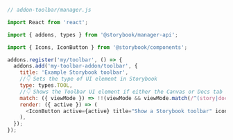 ```js
// addon-toolbar/manager.js

import React from 'react';

import { addons, types } from '@storybook/manager-api';

import { Icons, IconButton } from '@storybook/components';

addons.register('my/toolbar', () => {
  addons.add('my-toolbar-addon/toolbar', {
    title: 'Example Storybook toolbar',
    //👇 Sets the type of UI element in Storybook
    type: types.TOOL,
    //👇 Shows the Toolbar UI element if either the Canvas or Docs tab is active
    match: ({ viewMode }) => !!(viewMode && viewMode.match(/^(story|docs)$/)),
    render: ({ active }) => (
      <IconButton active={active} title="Show a Storybook toolbar" icon={<Icons icon="outline" />} />
    ),
  });
});
```
